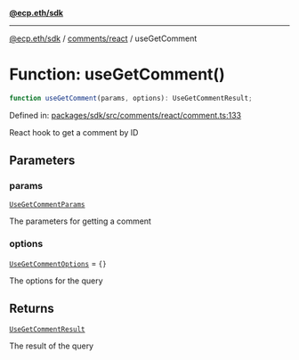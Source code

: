 [**@ecp.eth/sdk**](../../../index.mdx)

***

[@ecp.eth/sdk](/sdk-reference/index.mdx) / [comments/react](/sdk-reference/comments/react/index.mdx) / useGetComment

# Function: useGetComment()

```ts
function useGetComment(params, options): UseGetCommentResult;
```

Defined in: [packages/sdk/src/comments/react/comment.ts:133](https://github.com/ecp-eth/comments-monorepo/blob/main/packages/sdk/src/comments/react/comment.ts#L133)

React hook to get a comment by ID

## Parameters

### params

[`UseGetCommentParams`](/sdk-reference/comments/react/type-aliases/UseGetCommentParams.mdx)

The parameters for getting a comment

### options

[`UseGetCommentOptions`](/sdk-reference/comments/react/type-aliases/UseGetCommentOptions.mdx) = `{}`

The options for the query

## Returns

[`UseGetCommentResult`](/sdk-reference/comments/react/type-aliases/UseGetCommentResult.mdx)

The result of the query
